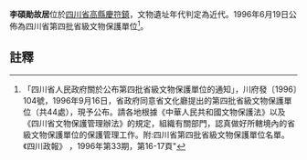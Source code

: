 {{msg:四川省文物保護單位
|名稱 = 李碩勛故居
|編號 = 6
|圖片 = 
|級別 = S4
|分類 = 
|時代 = 近代
|地点 = [[四川省|四川省]][[高縣|高縣]][[慶符鎮|慶符鎮]]
|坐標 =
|登錄 = 1996年6月19日
}}
'''李碩勛故居'''位於[[四川省|四川省]][[高縣|高縣]][[慶符鎮|慶符鎮]]，文物遺址年代判定為近代。1996年6月19日公佈為四川省第四批省級文物保護單位<ref>「四川省人民政府關於公布第四批省級文物保護單位的通知」，川府發〔1996〕104號，1996年9月16日，省政府同意省文化廳提出的第四批省級文物保護單位（共44處），現予公布。請各地根據《中華人民共和國文物保護法》以及《四川省文物保護管理辦法》的規定，組織有關部門，認真做好所轄境內的省級文物保護單位的保護管理工作。附:四川省第四批省級文物保護單位名單。《四川政報》 ，1996年第33期，第16-17頁"</ref>。
==註釋==
{{reflist}}
{{文物保護單位小作品}}
